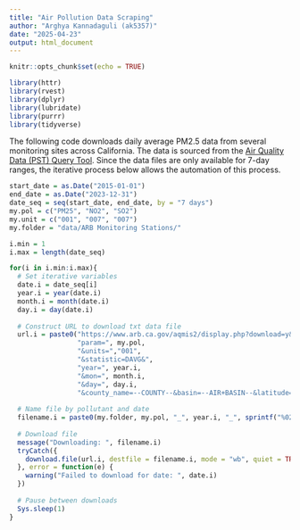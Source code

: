 ```yaml
---
title: "Air Pollution Data Scraping"
author: "Arghya Kannadaguli (ak5357)"
date: "2025-04-23"
output: html_document
---
```


```r
knitr::opts_chunk$set(echo = TRUE)
```

```r
library(httr)
library(rvest)
library(dplyr)
library(lubridate)
library(purrr)
library(tidyverse)
```

The following code downloads daily average PM2.5 data from several monitoring sites across California. The data is sourced from the [Air Quality Data (PST) Query Tool](https://www.arb.ca.gov/aqmis2/aqdselect.php). Since the data files are only available for 7-day ranges, the iterative process below allows the automation of this process.

```r
start_date = as.Date("2015-01-01")
end_date = as.Date("2023-12-31")
date_seq = seq(start_date, end_date, by = "7 days")
my.pol = c("PM25", "NO2", "SO2")
my.unit = c("001", "007", "007")
my.folder = "data/ARB Monitoring Stations/"

i.min = 1
i.max = length(date_seq)

for(i in i.min:i.max){
  # Set iterative variables
  date.i = date_seq[i]
  year.i = year(date.i)
  month.i = month(date.i)
  day.i = day(date.i)
  
  # Construct URL to download txt data file
  url.i = paste0("https://www.arb.ca.gov/aqmis2/display.php?download=y&", 
                 "param=", my.pol,
                 "&units=","001",
                 "&statistic=DAVG&",
                 "year=", year.i,
                 "&mon=", month.i,
                 "&day=", day.i,
                 "&county_name=--COUNTY--&basin=--AIR+BASIN--&latitude=A-Whole+State&report=7DAY&order=county_name%2Cname&submit=Retrieve+Data&ptype=aqd&std15=")
  
  # Name file by pollutant and date
  filename.i = paste0(my.folder, my.pol, "_", year.i, "_", sprintf("%02d", month.i), "_", sprintf("%02d", day.i), ".txt")
  
  # Download file
  message("Downloading: ", filename.i)
  tryCatch({
    download.file(url.i, destfile = filename.i, mode = "wb", quiet = TRUE)
  }, error = function(e) {
    warning("Failed to download for date: ", date.i)
  })
  
  # Pause between downloads
  Sys.sleep(1)
}
```










